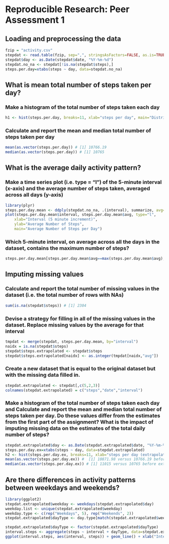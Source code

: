 # Reproducible Research: Peer Assessment 1

## Loading and preprocessing the data

```r
fzip = "activity.csv"
stepdat <- read.table(fzip, sep=",", stringsAsFactors=FALSE, as.is=TRUE, header=TRUE, na.strings="NA")
stepdat$day <- as.Date(stepdat$date, "%Y-%m-%d")
stepdat.no_na <- stepdat[!is.na(stepdat$steps),]
steps.per.day=xtabs(steps ~ day, data=stepdat.no_na)
```


## What is mean total number of steps taken per day?

### Make a histogram of the total number of steps taken each day
```r
h1 <- hist(steps.per.day, breaks=11, xlab="steps per day", main="Distribution of Number of Steps Taken per Day")
```

### Calculate and report the mean and median total number of steps taken per day
```r
mean(as.vector(steps.per.day)) # [1] 10766.19
median(as.vector(steps.per.day)) # [1] 10765
```

## What is the average daily activity pattern?

### Make a time series plot (i.e. type = "l") of the 5-minute interval (x-axis) and the average number of steps taken, averaged across all days (y-axis)

```r
library(plyr)
steps.per.day.mean <- ddply(stepdat.no_na, .(interval), summarize, avg=mean(steps))
plot(steps.per.day.mean$interval, steps.per.day.mean$avg, type="l", 
    xlab="Interval (5 minute increment)",
    ylab="Average Number of Steps",
    main="Average Number of Steps per Day")
```
### Which 5-minute interval, on average across all the days in the dataset, contains the maximum number of steps?

```r
steps.per.day.mean[steps.per.day.mean$avg==max(steps.per.day.mean$avg),1] # [1] 835
```

## Imputing missing values

### Calculate and report the total number of missing values in the dataset (i.e. the total number of rows with NAs)

```r
sum(is.na(stepdat$steps)) # [1] 2304
```

### Devise a strategy for filling in all of the missing values in the dataset. Replace missing values by the average for that interval

```r
tmpdat <- merge(stepdat, steps.per.day.mean, by="interval")
naidx = is.na(stepdat$steps)
stepdat$steps.extrapolated <- stepdat$steps
stepdat$steps.extrapolated[naidx] <- as.integer(tmpdat[naidx,"avg"])
```

### Create a new dataset that is equal to the original dataset but with the missing data filled in.

```r
stepdat.extrapolated <- stepdat[,c(5,2,3)]
colnames(stepdat.extrapolated) = c("steps","date","interval")
```

### Make a histogram of the total number of steps taken each day and Calculate and report the mean and median total number of steps taken per day. Do these values differ from the estimates from the first part of the assignment? What is the impact of imputing missing data on the estimates of the total daily number of steps?

```r
stepdat.extrapolated$day <- as.Date(stepdat.extrapolated$date, "%Y-%m-%d")
steps.per.day.ex=xtabs(steps ~ day, data=stepdat.extrapolated)
h2 <- hist(steps.per.day.ex, breaks=11, xlab="steps per day (extrapolated)", main="Distribution of Number of Steps Taken per Day")
mean(as.vector(steps.per.day.ex)) #  [1] 10871.98 versus 10766.19 before extrapolation
median(as.vector(steps.per.day.ex)) # [1] 11015 versus 10765 before extrapolation
```

## Are there differences in activity patterns between weekdays and weekends?
```r
library(ggplot2)
stepdat.extrapolated$weekday <- weekdays(stepdat.extrapolated$day)
weekday.list <- unique(stepdat.extrapolated$weekday)
weekday.type <- c(rep("Weekdays", 5), rep("Weekends", 2))
stepdat.extrapolated$dayType <- day.type[match(stepdat.extrapolated$weekday, weekday.list)]

stepdat.extrapolated$dayType <- factor(stepdat.extrapolated$dayType)
interval.steps <- aggregate(steps ~ interval + dayType, data=stepdat.extrapolated, FUN=mean)
ggplot(interval.steps, aes(interval, steps)) + geom_line() + xlab("Intervals") + ylab("Number of Steps") + facet_grid(dayType ~ .)
```